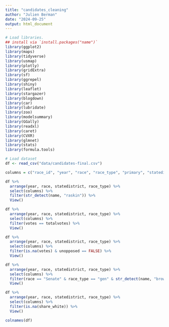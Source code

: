 ```yaml
---
title: "candidates_cleaning"
author: "Julien Berman"
date: "2024-09-25"
output: html_document
---
```


```r
# Load libraries.
## install via `install.packages("name")`
library(ggplot2)
library(maps)
library(tidyverse)
library(usmap)
library(plotly)
library(gridExtra)
library(sf)
library(ggrepel)
library(shiny)
library(leaflet)
library(stargazer)
library(blogdown)
library(car)
library(lubridate)
library(zoo)
library(modelsummary)
library(GGally)
library(readxl)
library(caret)
library(CVXR)
library(glmnet)
library(stats)
library(formula.tools)
```

```r
# Load dataset
df <- read_csv("data/candidates-final.csv")
```
```r
columns = c("race_id", "year", "race", "race_type", "primary", "statedistrict", "name", "party", "status", "unopposed", "votes", "totalvotes", "win", "share_male", "share_white", "share_black", "share_hisp")

df %>% 
  arrange(year, race, statedistrict, race_type) %>% 
  select(columns) %>% 
  filter(str_detect(name, "raskin")) %>% 
  View()

df %>% 
  arrange(year, race, statedistrict, race_type) %>% 
  select(columns) %>% 
  filter(votes == totalvotes) %>% 
  View()

df %>% 
  arrange(year, race, statedistrict, race_type) %>% 
  select(columns) %>% 
  filter(is.na(votes) & unopposed == FALSE) %>% 
  View()

df %>% 
  arrange(year, race, statedistrict, race_type) %>% 
  select(columns) %>% 
  filter(race == "Senate" & race_type == "gen" & str_detect(name, "brown")) %>% 
  View()

df %>% 
  arrange(year, race, statedistrict, race_type) %>% 
  select(columns) %>% 
  filter(is.na(share_white)) %>% 
  View()

colnames(df)
```


```r

```

```r

```

```r

```


```r

```